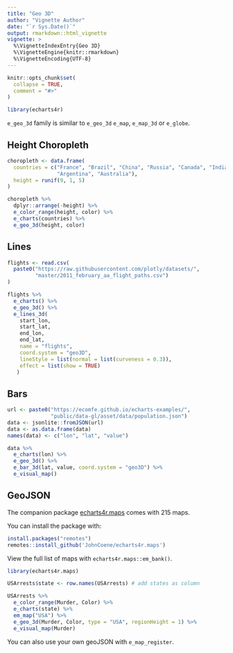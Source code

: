 ```yaml
---
title: "Geo 3D"
author: "Vignette Author"
date: "`r Sys.Date()`"
output: rmarkdown::html_vignette
vignette: >
  %\VignetteIndexEntry{Geo 3D}
  %\VignetteEngine{knitr::rmarkdown}
  %\VignetteEncoding{UTF-8}
---
```


```r
knitr::opts_chunk$set(
  collapse = TRUE,
  comment = "#>"
)

library(echarts4r)
```

`e_geo_3d` family is similar to `e_geo_3d` `e_map`, `e_map_3d` or `e_globe`.

## Height Choropleth

```r
choropleth <- data.frame(
  countries = c("France", "Brazil", "China", "Russia", "Canada", "India", "United States",
                "Argentina", "Australia"),
  height = runif(9, 1, 5)
)

choropleth %>% 
  dplyr::arrange(-height) %>% 
  e_color_range(height, color) %>% 
  e_charts(countries) %>% 
  e_geo_3d(height, color)
```

## Lines

```r
flights <- read.csv(
  paste0("https://raw.githubusercontent.com/plotly/datasets/",
         "master/2011_february_aa_flight_paths.csv")
)

flights %>% 
  e_charts() %>% 
  e_geo_3d() %>% 
  e_lines_3d(
    start_lon, 
    start_lat, 
    end_lon, 
    end_lat,
    name = "flights",
    coord.system = "geo3D",
    lineStyle = list(normal = list(curveness = 0.3)),
    effect = list(show = TRUE)
   )
```

## Bars

```r
url <- paste0("https://ecomfe.github.io/echarts-examples/",
              "public/data-gl/asset/data/population.json")
data <- jsonlite::fromJSON(url)
data <- as.data.frame(data)
names(data) <- c("lon", "lat", "value")

data %>% 
  e_charts(lon) %>% 
  e_geo_3d() %>% 
  e_bar_3d(lat, value, coord.system = "geo3D") %>% 
  e_visual_map()
```

## GeoJSON

The companion package [echarts4r.maps](https://echarts4r-maps.john-coene.com) comes with 215 maps.

You can install the package with:

```r
install.packages("remotes")
remotes::install_github('JohnCoene/echarts4r.maps')
```

View the full list of maps with `echarts4r.maps::em_bank()`.

```r
library(echarts4r.maps)

USArrests$state <- row.names(USArrests) # add states as column

USArrests %>% 
  e_color_range(Murder, Color) %>% 
  e_charts(state) %>%
  em_map("USA") %>% 
  e_geo_3d(Murder, Color, type = "USA", regionHeight = 1) %>% 
  e_visual_map(Murder)
```

You can also use your own geoJSON with `e_map_register`.
